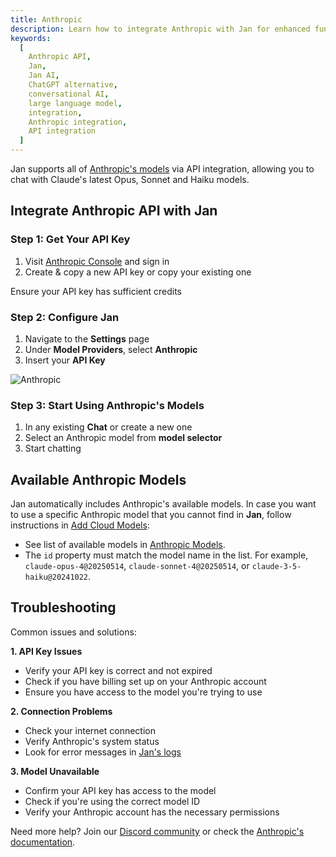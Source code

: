 ```yaml
---
title: Anthropic
description: Learn how to integrate Anthropic with Jan for enhanced functionality.
keywords:
  [
    Anthropic API,
    Jan,
    Jan AI,
    ChatGPT alternative,
    conversational AI,
    large language model,
    integration,
    Anthropic integration,
    API integration
  ]
---
```



Jan supports all of [Anthropic's models](https://anthropic.com/) via API integration, allowing
you to chat with Claude's latest Opus, Sonnet and Haiku models.

## Integrate Anthropic API with Jan


### Step 1: Get Your API Key

1. Visit [Anthropic Console](https://console.anthropic.com/settings/keys) and sign in
2. Create & copy a new API key or copy your existing one

<Aside type='note'>
Ensure your API key has sufficient credits
</Aside>

### Step 2: Configure Jan

1. Navigate to the **Settings** page
2. Under **Model Providers**, select **Anthropic**
3. Insert your **API Key**

![Anthropic](../../../../assets/model-management-06.png)

### Step 3: Start Using Anthropic's Models

1. In any existing **Chat** or create a new one
2. Select an Anthropic model from **model selector**
3. Start chatting


## Available Anthropic Models

Jan automatically includes Anthropic's available models. In case you want to use a specific Anthropic model
that you cannot find in **Jan**, follow instructions in [Add Cloud Models](/docs/manage-models#add-models-1):
- See list of available models in [Anthropic Models](https://docs.anthropic.com/claude/docs/models-overview).
- The `id` property must match the model name in the list. For example, `claude-opus-4@20250514`, `claude-sonnet-4@20250514`, or `claude-3-5-haiku@20241022`.

## Troubleshooting

Common issues and solutions:

**1. API Key Issues**
- Verify your API key is correct and not expired
- Check if you have billing set up on your Anthropic account
- Ensure you have access to the model you're trying to use

**2. Connection Problems**
- Check your internet connection
- Verify Anthropic's system status
- Look for error messages in [Jan's logs](/docs/troubleshooting#how-to-get-error-logs)

**3. Model Unavailable**
- Confirm your API key has access to the model
- Check if you're using the correct model ID
- Verify your Anthropic account has the necessary permissions

Need more help? Join our [Discord community](https://discord.gg/FTk2MvZwJH) or check the
[Anthropic's documentation](https://docs.anthropic.com/claude/docs).
